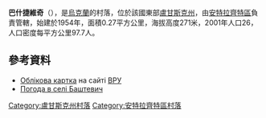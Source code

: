{{coord|48|22|3|N|38|51|58|E|scale:100000|display=title}}

'''巴什捷維奇'''（{{lang-uk|Баштевич}}），是[[烏克蘭|烏克蘭]]的村落，位於該國東部[[盧甘斯克州|盧甘斯克州]]，由[[安特拉齊特區|安特拉齊特區]]負責管轄，始建於1954年，面積0.27平方公里，海拔高度271米，2001年人口26，人口密度每平方公里97.7人。

==參考資料==
* [http://w1.c1.rada.gov.ua/pls/z7503/A005?rdat1=01.05.2014&rf7571=17855 Облікова картка] на сайті [[ВРУ|ВРУ]]
* [http://weather.in.ua/ua/lyganskaja/769 Погода в селі Баштевич] {{Wayback|url=http://weather.in.ua/ua/lyganskaja/769 |date=20160305084708 }}

{{DEFAULTSORT:Баштевич}}
[[Category:盧甘斯克州村落|Category:盧甘斯克州村落]]
[[Category:安特拉齊特區村落|Category:安特拉齊特區村落]]


{{Luhansk-geo-stub}}